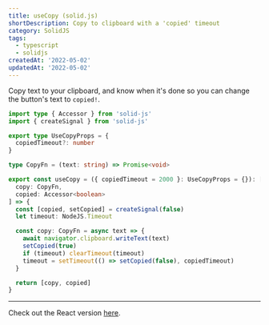 ```yaml
---
title: useCopy (solid.js)
shortDescription: Copy to clipboard with a 'copied' timeout
category: SolidJS
tags:
  - typescript
  - solidjs
createdAt: '2022-05-02'
updatedAt: '2022-05-02'
---
```


Copy text to your clipboard, and know when it's done so you can change the button's text to
`copied!`.

```typescript
import type { Accessor } from 'solid-js'
import { createSignal } from 'solid-js'

export type UseCopyProps = {
  copiedTimeout?: number
}

type CopyFn = (text: string) => Promise<void>

export const useCopy = ({ copiedTimeout = 2000 }: UseCopyProps = {}): [
  copy: CopyFn,
  copied: Accessor<boolean>
] => {
  const [copied, setCopied] = createSignal(false)
  let timeout: NodeJS.Timeout

  const copy: CopyFn = async text => {
    await navigator.clipboard.writeText(text)
    setCopied(true)
    if (timeout) clearTimeout(timeout)
    timeout = setTimeout(() => setCopied(false), copiedTimeout)
  }

  return [copy, copied]
}
```

---

Check out the React version [here](/snippets/use-copy-react).
